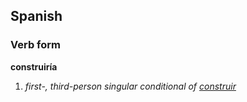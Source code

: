 ==Spanish==
===Verb form===
'''construiría'''

# ''first-, third-person singular conditional of [[construir]]''